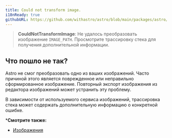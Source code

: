 ```yaml
---
title: Could not transform image.
i18nReady: true
githubURL: https://github.com/withastro/astro/blob/main/packages/astro/src/core/errors/errors-data.ts
---
```


> **CouldNotTransformImage**: Не удалось преобразовать изображение `IMAGE_PATH`. Просмотрите трассировку стека для получения дополнительной информации.

## Что пошло не так?

Astro не смог преобразовать одно из ваших изображений. Часто причиной этого является поврежденное или неправильно сформированное изображение. Повторный экспорт изображения из редактора изображений может устранить эту проблему.

В зависимости от используемого сервиса изображений, трассировка стека может содержать дополнительную информацию о конкретной ошибке.

***Смотрите также:**

-  [Изображения](/ru/guides/images/)